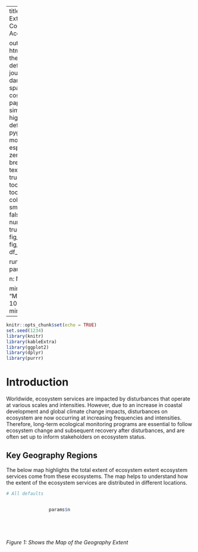 
---
title:  Habitat Extent and Condition Accounting|

output: 
 html_document:
   theme: flatly # default, cerulean, journal, flatly, darkly, readable, spacelab, united, cosmo, lumen, paper, sandstone, simplex, and yeti
   highlight: tango # default, tango, pygments, kate, monochrome, espresso, zenburn, haddock, breezedark, and textmate
   smart: true
   toc: true
   toc_depth: 2
   toc_float:
     collapsed: false
     smooth_scroll: false
   numbers_sections: true
   fig_width: 7
   fig_height: 6
   fig_caption: true
   df_print: paged

runtime: shiny   
params:

  n: NA

  minimum: 
    label: "Minimum:"
    value: 100
    input: slider
    min: 0
    max: 1000
---



```{r setup, include=FALSE}
knitr::opts_chunk$set(echo = TRUE)
set.seed(1234)
library(knitr)
library(kableExtra)
library(ggplot2)
library(dplyr)
library(purrr)

```



# Introduction
Worldwide, ecosystem services are impacted by disturbances that operate at various scales and intensities. However, due to an increase in coastal development and global climate change impacts, disturbances on ecosystem are now occurring at increasing frequencies and intensities. Therefore, long-term ecological monitoring programs are essential to follow ecosystem change and subsequent recovery after disturbances, and are often set up to inform stakeholders on ecosystem status.

## Key Geography Regions

The below map highlights the total extent of ecosystem  extent ecosystem services come from these ecosystems. The map helps to understand how 
the extent of the ecosystem services are distributed in different locations. 

```{r echo=FALSE, message=TRUE, paged.print=FALSE}

# All defaults


                params$n



 
```
    
    
*Figure 1: Shows the  Map of the  Geography Extent* 

